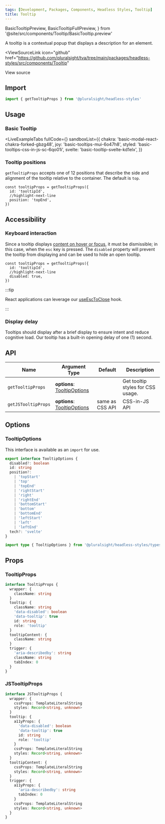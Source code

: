 ```yaml
---
tags: [Development, Packages, Components, Headless Styles, Tooltip]
title: Tooltip
---
```


<!-- TODO: As of 2.0.0-beta.17 live-codeblock do not support imports. -->
<!-- Keep an eye out so we can kill the components we are importing in. -->
<!-- https://docusaurus.io/docs/markdown-features/code-blocks#imports -->

  BasicTooltipPreview,
  BasicTooltipFullPreview,
} from '@site/src/components/Tooltip/BasicTooltip.preview'

A tooltip is a contextual popup that displays a description for an element.

<ViewSourceLink
  icon="github"
  href="https://github.com/pluralsight/tva/tree/main/packages/headless-styles/src/components/Tooltip"
>
  View source
</ViewSourceLink>

## Import

```javascript
import { getTooltipProps } from '@pluralsight/headless-styles'
```

## Usage

### Basic Tooltip

<BasicTooltip />

<LiveExampleTabs
  fullCode={<BasicTooltipFullPreview />}
  sandboxList={{
    chakra: 'basic-modal-react-chakra-forked-gbzg48',
    joy: 'basic-tooltips-mui-6o47h8',
    styled: 'basic-tooltips-css-in-js-sc-6qo01i',
    svelte: 'basic-tooltip-svelte-kd1elx',
  }}
>
  <BasicTooltipPreview />
</LiveExampleTabs>

### Tooltip positions

`getTooltipProps` accepts one of 12 positions that describe the side and alignment of the tooltip relative to the container.
The default is `top`.

<TooltipPositions />

```
const tooltipProps = getTooltipProps({
  id: 'tooltipId',
  //highlight-next-line
  position: 'topEnd',
})
```

## Accessibility

### Keyboard interaction

Since a tooltip displays [content on hover or focus](https://www.w3.org/WAI/WCAG21/Understanding/content-on-hover-or-focus.html),
it must be dismissible; in this case, when the `esc` key is pressed.
The `disabled` property will prevent the tooltip from displaying and can be used to hide an open tooltip.

```
const tooltipProps = getTooltipProps({
  id: 'tooltipId',
  //highlight-next-line
  disabled: true,
})
```

:::tip

React applications can leverage our [useEscToClose](../react-utils/use-esc-to-close.mdx) hook.

:::

### Display delay

Tooltips should display after a brief display to ensure intent and reduce cognitive load.
Our tooltip has a built-in opening delay of one (1) second.

## API

| Name                | Argument Type                                  | Default         | Description                       |
| ------------------- | ---------------------------------------------- | --------------- | --------------------------------- |
| `getTooltipProps`   | **options**: [TooltipOptions](#tooltipoptions) |                 | Get tooltip styles for CSS usage. |
| `getJSTooltipProps` | **options**: [TooltipOptions](#tooltipoptions) | same as CSS API | CSS-in-JS API                     |

## Options

### TooltipOptions

This interface is available as an `import` for use.

```typescript
export interface TooltipOptions {
  disabled?: boolean
  id: string
  position?:
    | 'topStart'
    | 'top'
    | 'topEnd'
    | 'rightStart'
    | 'right'
    | 'rightEnd'
    | 'bottomStart'
    | 'bottom'
    | 'bottomEnd'
    | 'leftStart'
    | 'left'
    | 'leftEnd'
  tech?: 'svelte'
}
```

```typescript title="Import example"
import type { TooltipOptions } from '@pluralsight/headless-styles/types'
```

## Props

### TooltipProps

```typescript
interface TooltipProps {
  wrapper: {
    className: string
  }
  tooltip: {
    className: string
    'data-disabled': boolean
    'data-tooltip': true
    id: string
    role: 'tooltip'
  }
  tooltipContent: {
    className: string
  }
  trigger: {
    'aria-describedby': string
    className: string
    tabIndex: 0
  }
}
```

### JSTooltipProps

```typescript
interface JSTooltipProps {
  wrapper: {
    cssProps: TemplateLiteralString
    styles: Record<string, unknown>
  }
  tooltip: {
    a11yProps: {
      'data-disabled': boolean
      'data-tooltip': true
      id: string
      role: 'tooltip'
    }
    cssProps: TemplateLiteralString
    styles: Record<string, unknown>
  }
  tooltipContent: {
    cssProps: TemplateLiteralString
    styles: Record<string, unknown>
  }
  trigger: {
    a11yProps: {
      'aria-describedby': string
      tabIndex: 0
    }
    cssProps: TemplateLiteralString
    styles: Record<string, unknown>
  }
}
```

